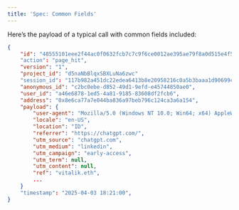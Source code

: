 ```yaml
---
title: 'Spec: Common Fields'
---
```


Here’s the payload of a typical call with common fields included:

```json
{
    "id": "48555101eee2f44ac0f0632fcb7c7c9f6ce0012ae395ae79f8a0d515e4f5e41f"
    "action": "page_hit",
    "version": "1",
    "project_id": "d5naNbBlqxSBXLuNa6zwc"
    "session_id": "117b982a451dc22edea6413b8e20958216c0a5b3baaa1d90699c42dbf4e74e33",    
    "anonymous_id": "c2bc0ebe-d852-49d1-9efd-e45744850ae0",
    "user_id": "a46e6878-1ed5-4a81-9185-83608df2fcb6",
    "address": "0x8e6ca77a7e044ba836a97beb796c124ca3a6a154",    
    "payload": {
        "user-agent": "Mozilla/5.0 (Windows NT 10.0; Win64; x64) AppleWebKit/537.36 (KHTML, like Gecko) Chrome/132.0.0.0 Safari/537.36",
        "locale": "en-US",
        "location": "ID",
        "referrer": "https://chatgpt.com/",
        "utm_source": "chatgpt.com",
        "utm_medium": "linkedin",
        "utm_campaign": "early-access",
        "utm_term": null,
        "utm_content": null,
        "ref": "vitalik.eth",
        ...
    }
    "timestamp": "2025-04-03 18:21:00",    
}
```

